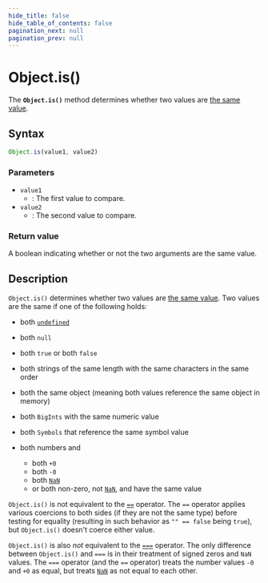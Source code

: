 ```yaml
---
hide_title: false
hide_table_of_contents: false
pagination_next: null
pagination_prev: null
---
```

# Object.is()

The **`Object.is()`** method determines whether two values are [the same value](https://developer.mozilla.org/docs/Web/JavaScript/Equality_comparisons_and_sameness#same-value_equality_using_object.is).

## Syntax

```js
Object.is(value1, value2)
```

### Parameters

- `value1`
  - : The first value to compare.
- `value2`
  - : The second value to compare.

### Return value

A boolean indicating whether or not the two arguments are the same value.

## Description

`Object.is()` determines whether two values are [the same value](https://developer.mozilla.org/docs/Web/JavaScript/Equality_comparisons_and_sameness#same-value_equality_using_object.is). Two values are the same if one of the following holds:

- both [`undefined`](../../globals/undefined.md)
- both `null`
- both `true` or both `false`
- both strings of the same length with the same characters in the same order
- both the same object (meaning both values reference the same object in memory)
- both `BigInts` with the same numeric value
- both `Symbols` that reference the same symbol value
- both numbers and

  - both `+0`
  - both `-0`
  - both [`NaN`](../../globals/NaN.md)
  - or both non-zero, not [`NaN`](../../globals/NaN.md), and have the same value

`Object.is()` is not equivalent to the [`==`](https://developer.mozilla.org/docs/Web/JavaScript/Reference/Operators/Equality) operator. The `==` operator applies various coercions to both sides (if they are not the same type) before testing for equality (resulting in such behavior as `"" == false` being `true`), but `Object.is()` doesn't coerce either value.

`Object.is()` is also _not_ equivalent to the [`===`](https://developer.mozilla.org/docs/Web/JavaScript/Reference/Operators/Strict_equality) operator. The only difference between `Object.is()` and `===` is in their treatment of signed zeros and `NaN` values. The `===` operator (and the `==` operator) treats the number values `-0` and `+0` as equal, but treats [`NaN`](../../globals/NaN.md) as not equal to each other.
